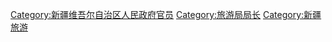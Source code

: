 [[Category:新疆维吾尔自治区人民政府官员|Category:新疆维吾尔自治区人民政府官员]]
[[Category:旅游局局长|Category:旅游局局长]]
[[Category:新疆旅游|Category:新疆旅游]]